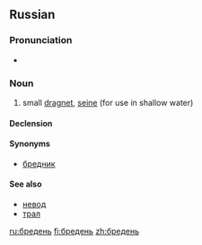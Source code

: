 ==Russian==
===Pronunciation===
* {{IPA|/ˈbrʲedʲɪnʲ/|lang=ru}}

===Noun===
{{ru-noun|head=бре́день|tr=bréden’|g=m|a=i}}

# {{context|fishing|lang=ru}} small [[dragnet]], [[seine]] (for use in shallow water)

====Declension====
{{ru-noun-inan-ь-1-m|бредн|бре́дн|бре́день}}

====Synonyms====
* [[бредник]]

====See also====
* [[невод]]
* [[трал]]


[[ru:бредень]]
[[fi:бредень]]
[[zh:бредень]]